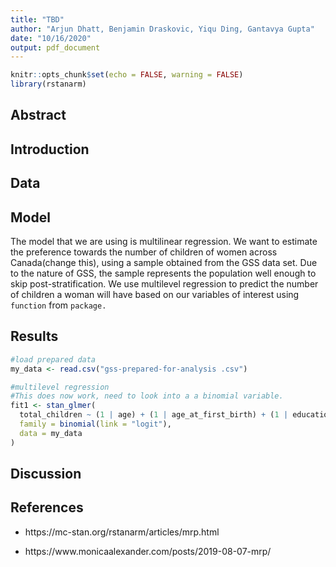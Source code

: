 ```yaml
---
title: "TBD"
author: "Arjun Dhatt, Benjamin Draskovic, Yiqu Ding, Gantavya Gupta"
date: "10/16/2020"
output: pdf_document
---
```


```r
knitr::opts_chunk$set(echo = FALSE, warning = FALSE)
library(rstanarm)
```

## Abstract

## Introduction

## Data

## Model

The model that we are using is multilinear regression. We want to estimate the preference towards the number of children of women across Canada(change this), using a sample obtained from the GSS data set. Due to the nature of GSS, the sample represents the population well enough to skip post-stratification. We use multilevel regression to predict the number of children a woman will have based on our variables of interest using `function` from `package.` 


## Results

```r
#load prepared data
my_data <- read.csv("gss-prepared-for-analysis .csv")
```

```r
#multilevel regression
#This does now work, need to look into a a binomial variable.
fit1 <- stan_glmer(
  total_children ~ (1 | age) + (1 | age_at_first_birth) + (1 | education) + (1 | income_family),
  family = binomial(link = "logit"),
  data = my_data
)
```

## Discussion

## References

- https://mc-stan.org/rstanarm/articles/mrp.html

- https://www.monicaalexander.com/posts/2019-08-07-mrp/

